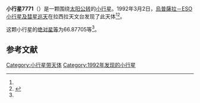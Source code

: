 {{Infobox planet
| bgcolour = #FFFFC0
| name = 7771 Tvaren
| symbol = 
| image = 
| caption = 
| discovery = yes
| discovery_ref = 
| discoverer = [[烏普薩拉－ESO小行星及彗星巡天|烏普薩拉－ESO小行星及彗星巡天]]
| discovery_site = [[拉西拉天文台|拉西拉天文台]] 
| discovered = 1992年3月2日
| designations = yes
| mp_name = 
| named_after = 
| alt_names = 1992 EZ9/ 1985 PO1 / 1989 OY / 1992 EV3
| mp_category = [[主带小行星|主带小行星]]
| orbit_ref = <ref name="a">[http://ssd.jpl.nasa.gov/sbdb.cgi?sstr=7771 7771 Tvaren] {{Wayback|url=http://ssd.jpl.nasa.gov/sbdb.cgi?sstr=7771 |date=20201124025435 }}，小行星數據庫瀏覽器（JPL Small-Body Database Browser）－[[美国国家航空航天局|美国国家航空航天局]]喷气推进实验室</ref>
| epoch = 2456400.5 (2013年4月18日更新)
| aphelion = {{convert|2.7169949|AU|km|3|abbr=on|lk=out}}
| perihelion = {{convert|2.6026773|AU|km|3|abbr=on}}
| semimajor = {{convert|2.6598361|AU|km|3|abbr=on}}
| eccentricity = 0.0214896
| period = 1584.458016 [[日|日]]<br />4.34[[儒略年|儒略年]]
| avg_speed = 
| inclination = 4.22104
| asc_node = 176.85867
| mean_anomaly = 
| arg_peri = 66.87705
| satellites = 
| physical_characteristics = yes
| dimensions = 
| mass = 
| density = 
| surface_grav = 
| escape_velocity = 
| sidereal_day = 
| axial_tilt = 
| pole_ecliptic_lat = 
| pole_ecliptic_lon = 
| albedo = 
| temperatures= 
| temp_name1 = 
| mean_temp_1 = 
| max_temp_1 = 
| temp_name2 = 
| max_temp_2 = 
| spectral_type = 
| abs_magnitude = 66.87705
}}

'''小行星7771'''（{{lang-en|7771 Tvaren}}）是一颗围绕[[太阳|太阳]][[公转|公转]]的[[小行星|小行星]]。1992年3月2日，[[烏普薩拉－ESO小行星及彗星巡天|烏普薩拉－ESO小行星及彗星巡天]]在拉西拉天文台发现了此天体<ref name="a" /><ref>{{cite news|title=小行星列表|url=http://cfa-www.harvard.edu/iau/lists/NumberedMPs.txt|accessdate=2013-07-08|newspaper=哈佛大学|archive-date=2008-05-17|archive-url=https://web.archive.org/web/20080517010638/http://cfa-www.harvard.edu/iau/lists/NumberedMPs.txt|dead-url=no}}</ref>。

这颗小行星的[[绝对星等|绝对星等]]为66.87705等<ref name="a" />。

==参考文献==
{{reflist}}
{{Minor Planet Number|[[小行星7770|小行星7770]]|[[小行星7772|小行星7772]]}}

{{小天体}}

[[Category:小行星带天体|Category:小行星带天体]]
[[Category:1992年发现的小行星|Category:1992年发现的小行星]]

{{asteroid-stub}}